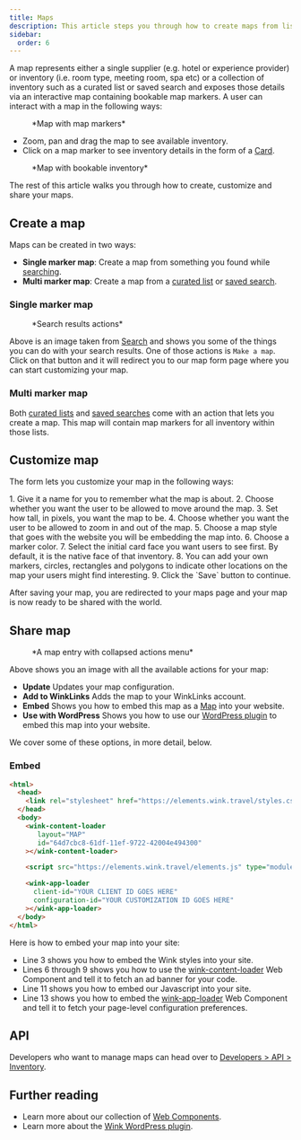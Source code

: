 ```yaml
---
title: Maps
description: This article steps you through how to create maps from lists and search results and then promote them on your site.
sidebar:
  order: 6
---
```



A map represents either a single supplier (e.g. hotel or experience provider) or inventory (i.e. room type, meeting room, spa etc) or a collection of inventory such as a curated list or saved search and exposes those details via an interactive map containing bookable map markers.
A user can interact with a map in the following ways:

<figure>
<CloudinaryImage
      width="700"
      height="393"
      resize="scale"
      quality="best"
      alt="Map with markers"
      src="academy/map-example"
      errorImage="noimage_opaque_nyrtl0.png"
    />
    <figcaption>*Map with map markers*</figcaption>
</figure>

- Zoom, pan and drag the map to see available inventory.
- Click on a map marker to see inventory details in the form of a [Card](/studio/cards).

<figure>
<CloudinaryImage
      width="700"
      height="568"
      resize="scale"
      quality="best"
      alt="Map with card open"
      src="academy/map-example-card"
      errorImage="noimage_opaque_nyrtl0.png"
    />
    <figcaption>*Map with bookable inventory*</figcaption>
</figure>


The rest of this article walks you through how to create, customize and share your maps.

## Create a map

Maps can be created in two ways:

- **Single marker map**: Create a map from something you found while [searching](/studio/search).
- **Multi marker map**: Create a map from a [curated list](/studio/curated-lists) or [saved search](/studio/saved-searches).

### Single marker map

<figure>
<CloudinaryImage
      width="350"
      height="238"
      resize="scale"
      quality="best"
      alt="Actions"
      src="academy/inventory-actions"
      errorImage="noimage_opaque_nyrtl0.png"
    />
    <figcaption>*Search results actions*</figcaption>
</figure>

Above is an image taken from [Search](/studio/search) and shows you some of the things you can do with your search results. One of those actions is `Make a map`.
Click on that button and it will redirect you to our map form page where you can start customizing your map.

### Multi marker map

Both [curated lists](/studio/curated-lists#list-actions) and [saved searches](/studio/saved-searches#list-actions) come with an action that lets you create a map. This map will contain map markers for all inventory within those lists.

## Customize map

 The form lets you customize your map in the following ways:

<Steps>
 1. Give it a name for you to remember what the map is about.
 2. Choose whether you want the user to be allowed to move around the map.
 3. Set how tall, in pixels, you want the map to be.
 4. Choose whether you want the user to be allowed to zoom in and out of the map.
 5. Choose a map style that goes with the website you will be embedding the map into.
 6. Choose a marker color.
 7. Select the initial card face you want users to see first. By default, it is the native face of that inventory.
 8. You can add your own markers, circles, rectangles and polygons to indicate other locations on the map your users might find interesting.
 9. Click the `Save` button to continue.
</Steps>

After saving your map, you are redirected to your maps page and your map is now ready to be shared with the world.

## Share map

<figure>
<CloudinaryImage
      width="350"
      height="946"
      resize="scale"
      quality="best"
      alt="Map"
      src="academy/map"
      errorImage="noimage_opaque_nyrtl0.png"
    />
    <figcaption>*A map entry with collapsed actions menu*</figcaption>
</figure>

Above shows you an image with all the available actions for your map:

- **Update** Updates your map configuration.
- **Add to WinkLinks** Adds the map to your WinkLinks account.
- **Embed** Shows you how to embed this map as a [Map](/developers/web-components/#content-loader) into your website.
- **Use with WordPress** Shows you how to use our [WordPress plugin](/developers/wordpress) to embed this map into your website.

We cover some of these options, in more detail, below.

### Embed

```html {3, 6-9, 11, 13-16}
<html>
  <head>
    <link rel="stylesheet" href="https://elements.wink.travel/styles.css"></link>
  </head>
  <body>
    <wink-content-loader
       layout="MAP"
       id="64d7cbc8-61df-11ef-9722-42004e494300"
    ></wink-content-loader>

    <script src="https://elements.wink.travel/elements.js" type="module" defer></script>

    <wink-app-loader
      client-id="YOUR CLIENT ID GOES HERE"
      configuration-id="YOUR CUSTOMIZATION ID GOES HERE"
    ></wink-app-loader>
  </body>
</html>
```

Here is how to embed your map into your site:

- Line 3 shows you how to embed the Wink styles into your site.
- Lines 6 through 9 shows you how to use the [wink-content-loader](/developers/web-components/#content-loader) Web Component and tell it to fetch an ad banner for your code.
- Line 11 shows you how to embed our Javascript into your site.
- Line 13 shows you how to embed the [wink-app-loader](/developers/web-components/#application-loader) Web Component and tell it to fetch your page-level configuration preferences.

## API

Developers who want to manage maps can head over to [Developers > API > Inventory](/developers/apis/#inventory-api).

## Further reading

- Learn more about our collection of [Web Components](/developers/web-components).
- Learn more about the [Wink WordPress plugin](/developers/wordpress).
